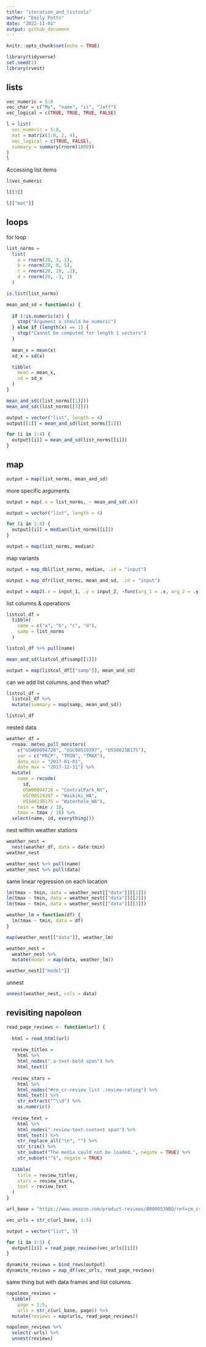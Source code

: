 ```yaml
---
title: "iteration_and_listcols"
author: "Emily Potts"
date: "2022-11-01"
output: github_document
---
```


```r
knitr::opts_chunk$set(echo = TRUE)

library(tidyverse)
set.seed(1)
library(rvest)
```

## lists
```r
vec_numeric = 5:8
vec_char = c("My", "name", "is", "Jeff")
vec_logical = c(TRUE, TRUE, TRUE, FALSE)
```

```r
l = list(
  vec_numeric = 5:8,
  mat = matrix(1:8, 2, 4),
  vec_logical = c(TRUE, FALSE),
  summary = summary(rnorm(1000))
)
l
```

Accessing list items
```r
l$vec_numeric

l[[3]]

l[["mat"]]
```

## loops

for loop
```r
list_norms =
  list(
    a = rnorm(20, 3, 1),
    b = rnorm(20, 0, 5),
    c = rnorm(20, 10, .2),
    d = rnorm(20, -3, 1)
  )

is.list(list_norms)
```


```r
mean_and_sd = function(x) {
  
  if (!is.numeric(x)) {
    stop("Argument x should be numeric")
  } else if (length(x) == 1) {
    stop("Cannot be computed for length 1 vectors")
  }
  
  mean_x = mean(x)
  sd_x = sd(x)

  tibble(
    mean = mean_x, 
    sd = sd_x
  )
}
```

```r
mean_and_sd((list_norms[[1]]))
mean_and_sd((list_norms[[3]]))
```

```r
output = vector("list", length = 4)
output[[1]] = mean_and_sd(list_norms[[1]])

for (i in 1:4) {
  output[[i]] = mean_and_sd(list_norms[[i]])
}

```

## map
```r
output = map(list_norms, mean_and_sd)
```

more specific arguments
```r
output = map(.x = list_norms, ~ mean_and_sd(.x))
```

```r
output = vector("list", length = 4)

for (i in 1:4) {
  output[[i]] = median(list_norms[[i]])
}

output = map(list_norms, median)
```

map variants
```r
output = map_dbl(list_norms, median, .id = "input")

output = map_dfr(list_norms, mean_and_sd, .id = "input")

output = map2(.x = input_1, .y = input_2, ~func(arg_1 = .x, arg_2 = .y))

```

list columns & operations
```r
listcol_df =
  tibble(
    name = c("a", "b", "c", "d"),
    samp = list_norms
  )

listcol_df %>% pull(name)

mean_and_sd(listcol_df$samp[[1]])

output = map(listcol_df[["samp"]], mean_and_sd)
```

can we add list columns, and then what?
```r
listcol_df = 
  listcol_df %>% 
  mutate(summary = map(samp, mean_and_sd))

listcol_df
```

nested data
```r
weather_df = 
  rnoaa::meteo_pull_monitors(
    c("USW00094728", "USC00519397", "USS0023B17S"),
    var = c("PRCP", "TMIN", "TMAX"), 
    date_min = "2017-01-01",
    date_max = "2017-12-31") %>%
  mutate(
    name = recode(
      id, 
      USW00094728 = "CentralPark_NY", 
      USC00519397 = "Waikiki_HA",
      USS0023B17S = "Waterhole_WA"),
    tmin = tmin / 10,
    tmax = tmax / 10) %>%
  select(name, id, everything())
```

nest within weather stations
```r
weather_nest =
  nest(weather_df, data = date:tmin)
weather_nest

weather_nest %>% pull(name)
weather_nest %>% pull(data)
```

same linear regression on each location
```r
lm(tmax ~ tmin, data = weather_nest[["data"]][[1]])
lm(tmax ~ tmin, data = weather_nest[["data"]][[2]])
lm(tmax ~ tmin, data = weather_nest[["data"]][[3]])

weather_lm = function(df) {
  lm(tmax ~ tmin, data = df)
}

map(weather_nest[["data"]], weather_lm)
```

```r
weather_nest = 
  weather_nest %>% 
  mutate(model = map(data, weather_lm))

weather_nest[["model"]]
```

unnest
```r
unnest(weather_nest, cols = data)
```

## revisiting napoleon

```r
read_page_reviews <- function(url) {
  
  html = read_html(url)
  
  review_titles = 
    html %>%
    html_nodes(".a-text-bold span") %>%
    html_text()
  
  review_stars = 
    html %>%
    html_nodes("#cm_cr-review_list .review-rating") %>%
    html_text() %>%
    str_extract("^\\d") %>%
    as.numeric()
  
  review_text = 
    html %>%
    html_nodes(".review-text-content span") %>%
    html_text() %>% 
    str_replace_all("\n", "") %>% 
    str_trim() %>% 
    str_subset("The media could not be loaded.", negate = TRUE) %>% 
    str_subset("^$", negate = TRUE)
  
  tibble(
    title = review_titles,
    stars = review_stars,
    text = review_text
  )
}
```


```r
url_base = "https://www.amazon.com/product-reviews/B00005JNBQ/ref=cm_cr_arp_d_viewopt_rvwer?ie=UTF8&reviewerType=avp_only_reviews&sortBy=recent&pageNumber="

vec_urls = str_c(url_base, 1:5)

output = vector("list", 5)

for (i in 1:5) {
  output[[i]] = read_page_reviews(vec_urls[[i]])
}

dynamite_reviews = bind_rows(output)
dynamite_reviews = map_df(vec_urls, read_page_reviews)
```

same thing but with data frames and list columns
```r
napoleon_reviews = 
  tibble(
    page = 1:5,
    urls = str_c(url_base, page)) %>% 
  mutate(reviews = map(urls, read_page_reviews)) 

napoleon_reviews %>% 
  select(-urls) %>% 
  unnest(reviews)

```

